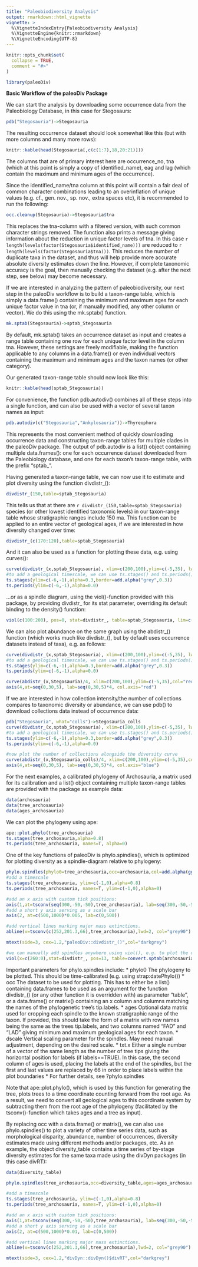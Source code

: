 ```yaml
---
title: "Paleobiodiversity Analysis"
output: rmarkdown::html_vignette
vignette: >
  %\VignetteIndexEntry{Paleobiodiversity Analysis}
  %\VignetteEngine{knitr::rmarkdown}
  %\VignetteEncoding{UTF-8}
---
```


```r
knitr::opts_chunk$set(
  collapse = TRUE,
  comment = "#>"
)
```

```r
library(paleoDiv)
```

**Basic Workflow of the paleoDiv Package**

We can start the analysis by downloading some occurrence data from the Paleobiology Database, in this case for Stegosaurs:

```r
pdb("Stegosauria")->Stegosauria
```

The resulting occurrence dataset should look somewhat like this (but with more columns and many more rows):
```r
knitr::kable(head(Stegosauria[,c(c(1:7),18,20:21)]))
```
The columns that are of primary interest here are occurrence_no, tna (which at this point is simply a copy of identified_name), eag and lag (which contain the maximum and minimum ages of the occurrence).

Since the identified_name/tna column at this point will contain a fair deal of common character combinations leading to an overinflation of unique values (e.g. cf., gen. nov., sp. nov., extra spaces etc), it is recommended to run the following:

```r
occ.cleanup(Stegosauria)->Stegosauria$tna
```

This replaces the tna-column with a filtered version, with such common character strings removed. The function also prints a message giving information about the reduction in unique factor levels of tna. In this case `r length(levels(factor(Stegosauria$identified_name))) ` are reduced to `r length(levels(factor(Stegosauria$tna)))`. This reduces the number of duplicate taxa in the dataset, and thus will help provide more accurate absolute diversity estimates down the line. However, if complete taxonomic accuracy is the goal, then manually checking the dataset (e.g. after the next step, see below) may become necessary.

If we are interested in analyzing the pattern of paleobiodiversity, our next step in the paleoDiv workflow is to build a taxon-range table, which is simply a data.frame() containing the minimum and maximum ages for each unique factor value in tna (or, if manually modified, any other column or vector). We do this using the mk.sptab() function.

```r
mk.sptab(Stegosauria)->sptab_Stegosauria
```
By default, mk.sptab() takes an occurrence dataset as input and creates a range table containing one row for each unique factor level in the column tna. However, these settings are freely modifiable, making the function applicable to any columns in a data.frame() or even individual vectors containing the maximum and minimum ages and the taxon names (or other category).

Our generated taxon-range table should now look like this:

```r
knitr::kable(head(sptab_Stegosauria))
```


For convenience, the function pdb.autodiv() combines all of these steps into a single function, and can also be used with a vector of several taxon names as input:

```r
pdb.autodiv(c("Stegosauria","Ankylosauria"))->Thyreophora
```

This represents the most convenient method of quickly downloading occurrence data and constructing taxon-range tables for multiple clades in the paleoDiv package. The output of pdb.autodiv is a list() object containing multiple data.frames(): one for each occurrence dataset downloaded from the Paleobiology database, and one for each taxon’s taxon-range table, with the prefix "sptab_".

Having generated a taxon-range table, we can now use it to estimate and plot diversity using the function divdistr_():

```r
divdistr_(150,table=sptab_Stegosauria)
```
This tells us that at there are `r divdistr_(150,table=sptab_Stegosauria)` species (or other lowest identified taxonomic levels) in our taxon-range table whose stratigraphic ranges include 150 ma. This function can be applied to an entire vector of geological ages, if we are interested in how diversity changed over time:
```r
divdistr_(c(170:120),table=sptab_Stegosauria)
```

And it can also be used as a function for plotting these data, e.g. using curves():
```r
curve(divdistr_(x,sptab_Stegosauria), xlim=c(200,100),ylim=c(-5,35), lwd=2,xlab="Age [ma]",ylab="Species Diversity Estimate")
#to add a geological timescale, we can use ts.stages() and ts.periods():
ts.stages(ylim=c(-6,-1),alpha=0.3,border=add.alpha("grey",0.3))
ts.periods(ylim=c(-6,-1),alpha=0.0)
```

…or as a spindle diagram, using the viol()-function provided with this package, by providing divdistr_ for its stat parameter, overriding its default binding to the density() function:

```r
viol(c(100:200), pos=0, stat=divdistr_, table=sptab_Stegosauria, lim=c(200,100),add=F,ylab="Species Diversity Estimate",xlab="Age [ma]")
```

We can also plot abundance on the same graph using the abdistr_() function (which works much like divdistr_(), but by default uses occurrence datasets instead of taxa), e.g. as follows:
```r
curve(divdistr_(x,sptab_Stegosauria), xlim=c(200,100),ylim=c(-5,35), lwd=2,xlab="Age [ma]",ylab="Species Diversity Estimate")
#to add a geological timescale, we can use ts.stages() and ts.periods():
ts.stages(ylim=c(-6,-1),alpha=0.3,border=add.alpha("grey",0.3))
ts.periods(ylim=c(-6,-1),alpha=0.0)

curve(abdistr_(x,Stegosauria)/4, xlim=c(200,100),ylim=c(-5,35),col="red", lwd=2,lty=2,add=T)
axis(4,at=seq(0,30,5), lab=seq(0,30,5)*4, col.axis="red")
```


If we are interested in how collection intensity/the number of collections compares to taxonomic diversity or abundance, we can use pdb() to download collections data instead of occurrence data:
```r
pdb("Stegosauria", what="colls")->Stegosauria_colls
curve(divdistr_(x,sptab_Stegosauria), xlim=c(200,100),ylim=c(-5,35), lwd=2,xlab="Age [ma]",ylab="Species Diversity Estimate")
#to add a geological timescale, we can use ts.stages() and ts.periods():
ts.stages(ylim=c(-6,-1),alpha=0.3,border=add.alpha("grey",0.3))
ts.periods(ylim=c(-6,-1),alpha=0.0)

#now plot the number of collections alongside the diversity curve
curve(abdistr_(x,Stegosauria_colls)/4, xlim=c(200,100),ylim=c(-5,35),col="blue", lwd=2,lty=2,add=T)
axis(4,at=seq(0,30,5), lab=seq(0,30,5)*4, col.axis="blue")
```


For the next examples, a calibrated phylogeny of Archosauria, a matrix used for its calibration and a list() object containing multiple taxon-range tables are provided with the package as example data:
```r
data(archosauria)
data(tree_archosauria)
data(ages_archosauria)
```

We can plot the phylogeny using ape:
```r
ape::plot.phylo(tree_archosauria)
ts.stages(tree_archosauria,alpha=0.8)
ts.periods(tree_archosauria, names=T, alpha=0)
```

One of the key functions of paleoDiv is phylo.spindles(), which is optimized for plotting diversity as a spindle-diagram relative to phylogeny:
```r
phylo.spindles(phylo0=tree_archosauria,occ=archosauria,col=add.alpha(ggcol(13)),ages=ages_archosauria,txt.y=.5, dscale=0.005,xlim=c(260,0),axis=F,tbmar=c(1.5,.5),txt.x=c(66,ages_archosauria[2:12,"LAD"],66))
#add a timescale
ts.stages(tree_archosauria, ylim=c(-1,0),alpha=0.8)
ts.periods(tree_archosauria, names=T, ylim=c(-1,0),alpha=0)

#add an x axis with custom tick positions:
axis(1,at=tsconv(seq(300,-50,-50),tree_archosauria), lab=seq(300,-50,-50), cex=0.75,col="grey30",col.lab="grey30")
#add a short y axis serving as a scale bar
axis(2, at=c(500,1000)*0.005, lab=c(0,500))

#add vertical lines marking major mass extinctions.
abline(v=tsconv(c(252,201.3,66),tree_archosauria),lwd=2, col="grey90")

mtext(side=3, cex=1.2,"paleoDiv::divdistr_()",col="darkgrey")

#we can manually add spindles anywhere using viol(), e.g. to plot the diversity of important subtaxa, in this case that of birds:
viol(x=c(260:0),stat=divdistr_, pos=13, table=convert.sptab(archosauria$sptab_Aves,tree_archosauria),dscale=0.005, cutoff=tsconv(c(165,0),tree_archosauria),fill=add.alpha("grey40"), col=add.alpha("grey40"))
```

Important parameters for phylo.spindles include:
* phylo0 The phylogeny to be plotted. This should be time-calibrated (e.g. using strap:datePhylo())
* occ The dataset to be used for plotting. This has to either be a list() containing data.frames to be used as an argument for the function divdistr_() (or any other function it is overridden with) as parameter "table", or a data.frame() or matrix() containing an x column and columns matching the names of the phylogenetic tree’s tip.labels.
* ages Optional data matrix used for cropping each spindle to the known stratigraphic range of the taxon. If provided, this should take the form of a matrix with row names being the same as the trees tip.labels, and two columns named "FAD" and "LAD" giving minimum and maximum geological ages for each taxon.
* dscale Vertical scaling parameter for the spindles. May need manual adjustment, depending on the desired scale.
* txt.x Either a single number of a vector of the same length as the number of tree tips giving the horizontal position for labels (if labels==TRUE). In this case, the second column of ages is used, placing the labels at the end of the spindles, but the first and last values are replaced by 66 in order to place labels within the plot boundaries
* For further details, see ?phylo.spindles

Note that ape::plot.phylo(), which is used by this function for generating the tree, plots trees to a time coordinate counting forward from the root age. As a result, we need to convert all geological ages to this coordinate system by subtracting them from the root age of the phylogeny (facilitated by the tsconv()-function which takes ages and a tree as input).

By replacing occ with a data.frame() or matrix(), we can also use phylo.spindles() to plot a variety of other time series data, such as morphological disparity, abundance, number of occurrences, diversity estimates made using different methods and/or packages, etc.
As an example, the object diversity_table contains a time series of by-stage diversity estimates for the same taxa made using the divDyn packages (in this case divRT):

```r
data(diversity_table)

phylo.spindles(tree_archosauria,occ=diversity_table,ages=ages_archosauria,txt.y=.5,xlim=c(260,0),axis=F,dscale=0.01,col=add.alpha(ggcol(13)),tbmar=c(1.5,0.5),txt.x=c(66,ages_archosauria[2:12,"LAD"],66))

#add a timescale
ts.stages(tree_archosauria, ylim=c(-1,0),alpha=0.8)
ts.periods(tree_archosauria, names=T, ylim=c(-1,0),alpha=0)

#add an x axis with custom tick positions:
axis(1,at=tsconv(seq(300,-50,-50),tree_archosauria), lab=seq(300,-50,-50), cex=0.75,col="grey30",col.lab="grey30")
#add a short y axis serving as a scale bar
axis(2, at=c(500,1000)*0.01, lab=c(0,500))

#add vertical lines marking major mass extinctions.
abline(v=tsconv(c(252,201.3,66),tree_archosauria),lwd=2, col="grey90")

mtext(side=3, cex=1.2,"divDyn::divDyn()$divRT",col="darkgrey")

```
